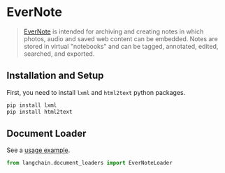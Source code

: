 # EverNote

>[EverNote](https://evernote.com/) is intended for archiving and creating notes in which photos, audio and saved web content can be embedded. Notes are stored in virtual "notebooks" and can be tagged, annotated, edited, searched, and exported.

## Installation and Setup

First, you need to install `lxml` and `html2text` python packages.

```bash
pip install lxml
pip install html2text
```

## Document Loader

See a [usage example](/docs/integrations/document_loaders/evernote).

```python
from langchain.document_loaders import EverNoteLoader
```
